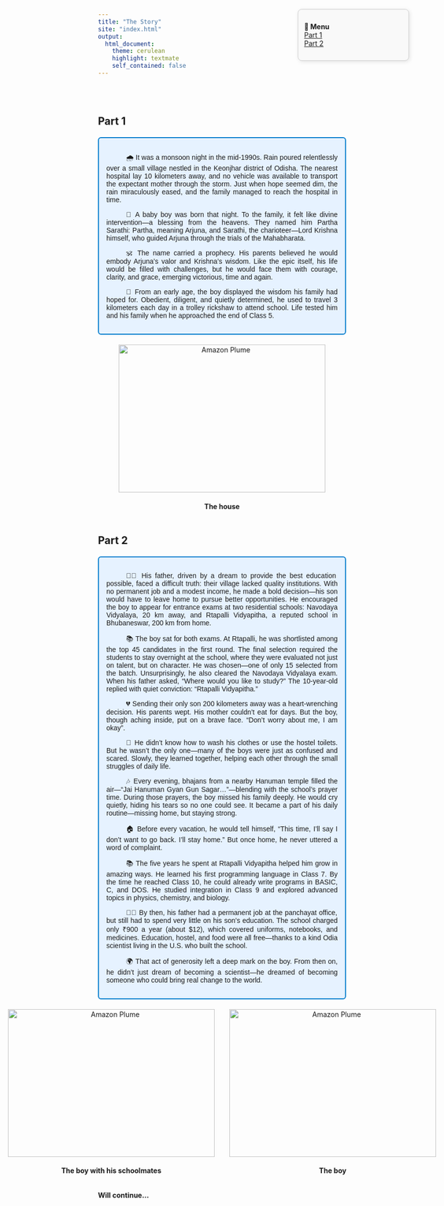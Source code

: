 ```yaml
---
title: "The Story"
site: "index.html"
output:
  html_document:
    theme: cerulean
    highlight: textmate
    self_contained: false
---
```

<br><br>

<!-- Floating menu in top-right corner -->
<div style="
  position: fixed;
  top: 60px;
  right: 100px;
  background-color: #f9f9f9;
  border: 1px solid #ccc;
  padding: 12px;
  z-index: 9999;
  box-shadow: 2px 2px 8px rgba(0,0,0,0.1);
  font-size: 14px;
  border-radius: 8px;
  width: 200px;
">

<b>📌 Menu</b><br>
<a href="#Part 1"> Part 1</a><br>
<a href="#Part 2"> Part 2</a><br>
</div>


<a name="Part 1"></a>

## Part 1

<div style="border: 2px solid #007acc; font-family: 'Arial';border-radius: 6px; padding: 15px; background-color: #e6f2ff; margin: 20px 0; max-width: 1000px;text-align: justify;text-indent: 40px;">


🌧️ It was a monsoon night in the mid-1990s. Rain poured relentlessly over a small village nestled in the Keonjhar district of Odisha. The nearest hospital lay 10 kilometers away, and no vehicle was available to transport the expectant mother through the storm. Just when hope seemed dim, the rain miraculously eased, and the family managed to reach the hospital in time.

👶 A baby boy was born that night. To the family, it felt like divine intervention—a blessing from the heavens. They named him Partha Sarathi: Partha, meaning Arjuna, and Sarathi, the charioteer—Lord Krishna himself, who guided Arjuna through the trials of the Mahabharata.

🕉️ The name carried a prophecy. His parents believed he would embody Arjuna’s valor and Krishna’s wisdom. Like the epic itself, his life would be filled with challenges, but he would face them with courage, clarity, and grace, emerging victorious, time and again.

🧠 From an early age, the boy displayed the wisdom his family had hoped for. Obedient, diligent, and quietly determined, he used to travel 3 kilometers each day in a trolley rickshaw to attend school. Life tested him and his family when he approached the end of Class 5.
</div>

<div style="display: flex; justify-content: center; gap: 30px; margin-top: 20px;">

 <!-- Image 1 -->
 <div style="text-align: center;">
  <img src="images/mine/house1.JPG" alt="Amazon Plume" width="420" height="300">
    <h4>The house</h4>
 </div>

</div>


<a name="Part 2"></a>

## Part 2

<div style="border: 2px solid #007acc; font-family: 'Arial';border-radius: 6px; padding: 15px; background-color: #e6f2ff; margin: 20px 0; max-width: 1000px;text-align: justify;text-indent: 40px;">


👨‍👦 His father, driven by a dream to provide the best education possible, faced a difficult truth: their village lacked quality institutions. With no permanent job and a modest income, he made a bold decision—his son would have to leave home to pursue better opportunities. He encouraged the boy to appear for entrance exams at two residential schools: Navodaya Vidyalaya, 20 km away, and Rtapalli Vidyapitha, a reputed school in Bhubaneswar, 200 km from home.

📚 The boy sat for both exams. At Rtapalli, he was shortlisted among the top 45 candidates in the first round. The final selection required the students to stay overnight at the school, where they were evaluated not just on talent, but on character. He was chosen—one of only 15 selected from the batch. Unsurprisingly, he also cleared the Navodaya Vidyalaya exam.
When his father asked, “Where would you like to study?”
The 10-year-old replied with quiet conviction: “Rtapalli Vidyapitha.”

💔 Sending their only son 200 kilometers away was a heart-wrenching decision. His parents wept. His mother couldn’t eat for days. But the boy, though aching inside, put on a brave face. “Don’t worry about me, I am okay”.

🧺 He didn’t know how to wash his clothes or use the hostel toilets. But he wasn’t the only one—many of the boys were just as confused and scared. Slowly, they learned together, helping each other through the small struggles of daily life.

🎶 Every evening, bhajans from a nearby Hanuman temple filled the air—“Jai Hanuman Gyan Gun Sagar…”—blending with the school’s prayer time. During those prayers, the boy missed his family deeply. He would cry quietly, hiding his tears so no one could see. It became a part of his daily routine—missing home, but staying strong.

🏠 Before every vacation, he would tell himself, “This time, I’ll say I don’t want to go back. I’ll stay home.”
But once home, he never uttered a word of complaint.

📚 The five years he spent at Rtapalli Vidyapitha helped him grow in amazing ways. He learned his first programming language in Class 7. By the time he reached Class 10, he could already write programs in BASIC, C, and DOS. He studied integration in Class 9 and explored advanced topics in physics, chemistry, and biology.

👨‍👦 By then, his father had a permanent job at the panchayat office, but still had to spend very little on his son’s education. The school charged only ₹900 a year (about $12), which covered uniforms, notebooks, and medicines. Education, hostel, and food were all free—thanks to a kind Odia scientist living in the U.S. who built the school.

🌍 That act of generosity left a deep mark on the boy. From then on, he didn’t just dream of becoming a scientist—he dreamed of becoming someone who could bring real change to the world.

</div>


<div style="display: flex; justify-content: center; gap: 30px; margin-top: 20px;">

 <!-- Image 1 -->
 <div style="text-align: center;">
  <img src="images/mine/rta1.JPG" alt="Amazon Plume" width="420" height="300">
    <h4>The boy with his schoolmates</h4>
 </div>
 
  <!-- Image 1 -->
 <div style="text-align: center;">
  <img src="images/mine/child1.JPG" alt="Amazon Plume" width="420" height="300">
    <h4>The boy</h4>
 </div>

</div>

**Will continue...**


